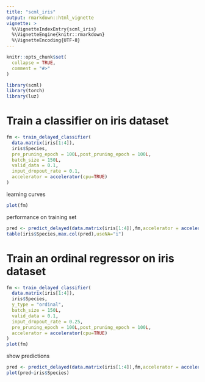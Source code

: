 ```yaml
---
title: "scml_iris"
output: rmarkdown::html_vignette
vignette: >
  %\VignetteIndexEntry{scml_iris}
  %\VignetteEngine{knitr::rmarkdown}
  %\VignetteEncoding{UTF-8}
---
```


```r
knitr::opts_chunk$set(
  collapse = TRUE,
  comment = "#>"
)
```

```r
library(scml)
library(torch)
library(luz)
```



# Train a classifier on iris dataset
```r
fm <- train_delayed_classifier(
  data.matrix(iris[1:4]),
  iris$Species,
  pre_pruning_epoch = 100L,post_pruning_epoch = 100L,
  batch_size = 150L,
  valid_data = 0.1,
  input_dropout_rate = 0.1,
  accelerator = accelerator(cpu=TRUE)
)
```

learning curves
```r
plot(fm)
```

performance on training set
```r
pred <- predict_delayed(data.matrix(iris[1:4]),fm,accelerator = accelerator(cpu=TRUE))
table(iris$Species,max.col(pred),useNA="i")
```



# Train an ordinal regressor on iris dataset
```r
fm <- train_delayed_classifier(
  data.matrix(iris[1:4]),
  iris$Species,
  y_type = "ordinal",
  batch_size = 150L,
  valid_data = 0.1,
  input_dropout_rate = 0.25,
  pre_pruning_epoch = 100L,post_pruning_epoch = 100L,
  accelerator = accelerator(cpu=TRUE)
)
plot(fm)
```
show predictions
```r
pred <- predict_delayed(data.matrix(iris[1:4]),fm,accelerator = accelerator(cpu=TRUE))
plot(pred~iris$Species)
```







